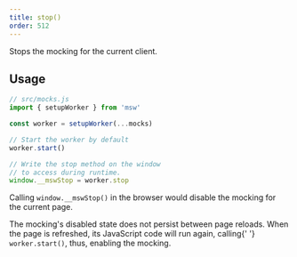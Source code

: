 ```yaml
---
title: stop()
order: 512
---
```


Stops the mocking for the current client.

## Usage

```js showLineNumbers focusedLines=11
// src/mocks.js
import { setupWorker } from 'msw'

const worker = setupWorker(...mocks)

// Start the worker by default
worker.start()

// Write the stop method on the window
// to access during runtime.
window.__mswStop = worker.stop
```

Calling `window.__mswStop()` in the browser would disable the mocking for the current page.

<Hint>
  The mocking's disabled state does not persist between page reloads. When the
  page is refreshed, its JavaScript code will run again, calling{' '}
  <code>worker.start()</code>, thus, enabling the mocking.
</Hint>
